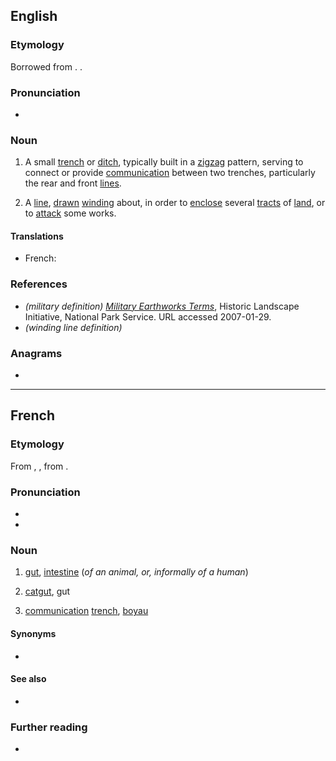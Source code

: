 ==English==

===Etymology===
Borrowed from {{bor|en|fr|boyau}}. {{doublet|en|bowel}}.

===Pronunciation===
* {{a|UK}} {{IPA|en|/ˈbwɑːjəʊ/|/ˈbɔɪəʊ/}}

===Noun===
{{en-noun}}

# {{lb|en|military}} A small [[trench]] or [[ditch]], typically built in a [[zigzag]] pattern, serving to connect or provide [[communication]] between two trenches, particularly the rear and front [[line]]s.
# A [[line]], [[drawn]] [[wind]]ing about, in order to [[enclose]] several [[tract]]s of [[land]], or to [[attack]] some works.

====Translations====
{{trans-top|passage connecting two trenches}}
* French: {{t+|fr|boyau|m}}
{{trans-mid}}
{{trans-bottom}}

===References===
* ''(military definition)'' ''[http://www.cr.nps.gov/hps/hli/currents/earthworks/glossaryA_C.htm Military Earthworks Terms]'', Historic Landscape Initiative, National Park Service. URL accessed 2007-01-29.
* ''(winding line definition)'' {{1728}}

===Anagrams===
* {{anagrams|en|a=abouy|Ayoub|Yoabu|bayou}}

----

==French==

===Etymology===
From {{inh|fr|fro|boiel}}, {{m|fro|bouel}}, from {{inh|fr|la|botellus}}.

===Pronunciation===
* {{fr-IPA}}
* {{rhymes|fr|o}}

===Noun===
{{fr-noun|m|boyaux}}

# {{lb|fr|anatomy}} [[gut]], [[intestine]] (''of an animal, or, informally of a human'')
# [[catgut]], gut
# {{lb|fr|military}} [[communication]] [[trench]], [[#English|boyau]]

====Synonyms====
* {{sense|gut}} {{l|fr|intestin}}

====See also====
* {{l|fr|entrailles}}

===Further reading===
* {{R:TLFi}}